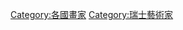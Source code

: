 {{Commonscat|Painters from Switzerland}}

[[Category:各國畫家|Category:各國畫家]]
[[Category:瑞士藝術家|Category:瑞士藝術家]]